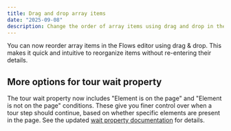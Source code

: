 ```yaml
---
title: Drag and drop array items
date: "2025-09-08"
description: Change the order of array items using drag and drop in the Flows editor.
---
```


You can now reorder array items in the Flows editor using drag & drop. This makes it quick and intuitive to reorganize items without re-entering their details.

## More options for tour wait property

The tour wait property now includes "Element is on the page" and "Element is not on the page" conditions. These give you finer control over when a tour step should continue, based on whether specific elements are present in the page. See the updated [wait property documentation](/docs/block-properties/wait) for details.
